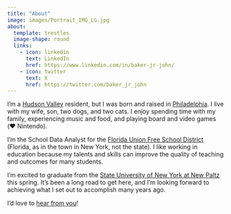 ```yaml
---
title: "About"
image: images/Portrait_IMG_LG.jpg
about:
  template: trestles
  image-shape: round
  links:
    - icon: linkedin
      text: LinkedIn
      href: https://www.linkedin.com/in/baker-jr-john/
    - icon: twitter
      text: X
      href: https://twitter.com/baker_jr_john
---
```

I'm a [Hudson Valley](https://travelhudsonvalley.com/) resident, but I was born and raised in [Philadelphia](https://www.visitphilly.com/). I live with my wife, son, two dogs, and two cats. I enjoy spending time with my family, experiencing music and food, and playing board and video games (❤️ Nintendo).

I'm the School Data Analyst for the <a href="https://www.floridaufsd.org/" title="Florida Union Free School District" target="_blank">Florida Union Free School District</a> (Florida, as in the town in New York, not the state). I like working in education because my talents and skills can improve the quality of teaching and outcomes for many students.

I'm excited to graduate from the <a href="https://www.newpaltz.edu/" title="SUNY New Paltz | the State University of New York at New Paltz" target="_blank">State University of New York at New Paltz</a> this spring. It’s been a long road to get here, and I’m looking forward to achieving what I set out to accomplish many years ago.

I'd love to [hear from you](../contact)!
